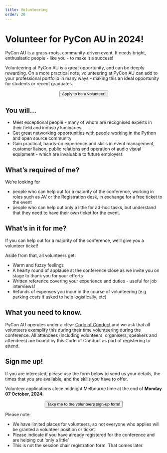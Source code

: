 ```yaml
---
title: Volunteering
order: 20
---
```



# Volunteer for PyCon AU in 2024!


PyCon AU is a grass-roots, community-driven event. It needs bright, enthusiastic people - like you - to make it a success!

Volunteering at PyCon AU is a great opportunity, and can be deeply rewarding. On a more practical note, volunteering at PyCon AU can add to your professional portfolio in many ways - making this an ideal opportunity for students or recent graduates.

<p>
  <center>
    <Button
      type="chonk"
      href="https://docs.google.com/forms/d/e/1FAIpQLSdI6ZEgRbm2m2nwANQ-xXapC5h0LwCrtbgG4aRkmfQ3g9rUUQ/viewform?usp=sf_link"
    >
      Apply to be a volunteer!
    </Button>
  </center>
</p>

## You will...

- Meet exceptional people - many of whom are recognised experts in their field and industry luminaries
- Get great networking opportunities with people working in the Python and open source community
- Gain practical, hands-on experience and skills in event management, customer liaison, public relations and operation of audio visual equipment - which are invaluable to future employers

## What’s required of me?

We’re looking for

- people who can help out for a majority of the conference, working in roles such as AV or the Registration desk, in exchange for a free ticket to the event
- people who can help out only a little for ad-hoc tasks, but understand that they need to have their own ticket for the event.

## What’s in it for me?

If you can help out for a majority of the conference, we’ll give you a volunteer ticket!

Aside from that, all volunteers get:

- Warm and fuzzy feelings
- A hearty round of applause at the conference close as we invite you on stage to thank you for your efforts
- Written reference covering your experience and duties - useful for job interviews!
- Refunds of expenses you incur in the course of volunteering (e.g. parking costs if asked to help logistically, etc)

## What you need to know.

PyCon AU operates under a clear [Code of Conduct](/safety) and we ask that all volunteers exemplify this during their time volunteering during the conference. All attendees (including volunteers, organisers, speakers and attendees) are bound by this Code of Conduct as part of registering to attend.

## Sign me up!

If you are interested, please use the form below to send us your details, the times that you are available, and the skills you have to offer.

Volunteer applications close midnight Melbourne time at the end of **Monday 07 October, 2024**.

<p>
  <center>
    <Button
      type="chonk"
      href="https://docs.google.com/forms/d/e/1FAIpQLSdI6ZEgRbm2m2nwANQ-xXapC5h0LwCrtbgG4aRkmfQ3g9rUUQ/viewform?usp=sf_link"
    >
      Take me to the volunteers sign-up form!
    </Button>
  </center>
</p>

Please note:

- We have limited places for volunteers, so not everyone who applies will be granted a volunteer position or ticket
- Please indicate if you have already registered for the conference and are helping out ‘only a little’
- This is not the session chair registration form. That comes later.
